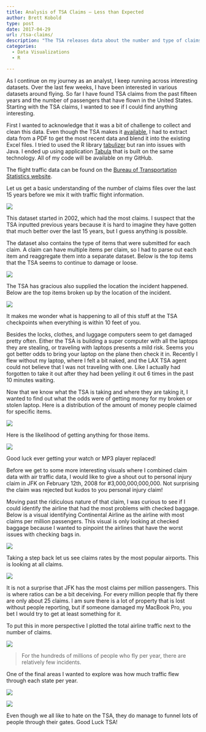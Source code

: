 ```yaml
---
title: Analysis of TSA Claims – Less than Expected
author: Brett Kobold
type: post
date: 2017-04-29
url: /tsa-claims/
description: "The TSA releases data about the number and type of claims made every year.These are some of the trends I found in that data set."
categories:
  - Data Visualizations
  - R

---
```

As I continue on my journey as an analyst, I keep running across interesting datasets. Over the last few weeks, I have been interested in various datasets around flying. So far I have found TSA claims from the past fifteen years and the number of passengers that have flown in the United States. Starting with the TSA claims, I wanted to see if I could find anything interesting.

First I wanted to acknowledge that it was a bit of challenge to collect and clean this data. Even though the TSA makes it [available][1], I had to extract data from a PDF to get the most recent data and blend it into the existing Excel files. I tried to used the R library [tabulizer][2] but ran into issues with Java. I ended up using application [Tabula][3] that is built on the same technology. All of my code will be available on my GitHub.

The flight traffic data can be found on the [Bureau of Transportation Statistics website][4].

Let us get a basic understanding of the number of claims files over the last 15 years before we mix it with traffic flight information.

 <img src="/wp-content/uploads/2017/04/dateByClaim.svg#center" class="aligncenter size-full" />

This dataset started in 2002, which had the most claims. I suspect that the TSA inputted previous years because it is hard to imagine they have gotten that much better over the last 15 years, but I guess anything is possible.

The dataset also contains the type of items that were submitted for each claim. A claim can have multiple items per claim, so I had to parse out each item and reaggregate them into a separate dataset. Below is the top items that the TSA seems to continue to damage or loose.

<img src="/wp-content/uploads/2017/04/itemByCount.svg#center" class="aligncenter size-full" />

The TSA has gracious also supplied the location the incident happened. Below are the top items broken up by the location of the incident.

<img src="/wp-content/uploads/2017/04/itemByClaimLoc.svg#center" class="aligncenter size-full" />

It makes me wonder what is happening to all of this stuff at the TSA checkpoints when everything is within 10 feet of you.

Besides the locks, clothes, and luggage computers seem to get damaged pretty often. Either the TSA is building a super computer with all the laptops they are stealing, or traveling with laptops presents a mild risk. Seems you got better odds to bring your laptop on the plane then check it in. Recently I flew without my laptop, where I felt a bit naked, and the LAX TSA agent could not believe that I was not traveling with one. Like I actually had forgotten to take it out after they had been yelling it out 6 times in the past 10 minutes waiting.

Now that we know what the TSA is taking and where they are taking it, I wanted to find out what the odds were of getting money for my broken or stolen laptop. Here is a distribution of the amount of money people claimed for specific items.

<img src="/wp-content/uploads/2017/04/itemByClaimMoney.svg#center" class="aligncenter size-full" />

Here is the likelihood of getting anything for those items.

<img src="/wp-content/uploads/2017/04/byItemApproval.svg#center" class="aligncenter size-full" />

Good luck ever getting your watch or MP3 player replaced! 

Before we get to some more interesting visuals where I combined claim data with air traffic data, I would like to give a shout out to personal injury claim in JFK on February 12th, 2008 for #3,000,000,000,000. Not surprising the claim was rejected but kudos to you personal injury claim! 

Moving past the ridiculous nature of that claim, I was curious to see if I could identify the airline that had the most problems with checked baggage. Below is a visual identifying Continental Airline as the airline with most claims per million passengers. This visual is only looking at checked baggage because I wanted to pinpoint the airlines that have the worst issues with checking bags in.

<img src="/wp-content/uploads/2017/04/claimRateByAirline.svg#center" class="aligncenter size-full" />

Taking a step back let us see claims rates by the most popular airports. This is looking at all claims.

<img src="/wp-content/uploads/2017/04/claimRateByAirport.svg#center" class="aligncenter size-full" />

It is not a surprise that JFK has the most claims per million passengers. This is where ratios can be a bit deceiving. For every million people that fly there are only about 25 claims. I am sure there is a lot of property that is lost without people reporting, but if someone damaged my MacBook Pro, you bet I would try to get at least something for it.

To put this in more perspective I plotted the total airline traffic next to the number of claims.

<img src="/wp-content/uploads/2017/04/claimPassengers.svg#center" class="aligncenter size-full" />

> For the hundreds of millions of people who fly per year, there are relatively few incidents.

One of the final areas I wanted to explore was how much traffic flew through each state per year.

<img src="/wp-content/uploads/2017/04/mapTraffic.gif#center" class="aligncenter size-full" />
  
<img src="/wp-content/uploads/2017/04/lineTraffic.gif#center" class="aligncenter size-full" />

Even though we all like to hate on the TSA, they do manage to funnel lots of people through their gates. Good Luck TSA!

 [1]: https://www.dhs.gov/tsa-claims-data
 [2]: https://github.com/ropensci/tabulizer
 [3]: http://tabula.technology/
 [4]: https://www.transtats.bts.gov/Fields.asp?Table_ID=273